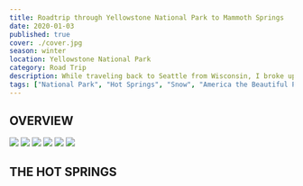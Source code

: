 ```yaml
---
title: Roadtrip through Yellowstone National Park to Mammoth Springs
date: 2020-01-03
published: true
cover: ./cover.jpg
season: winter
location: Yellowstone National Park
category: Road Trip
description: While traveling back to Seattle from Wisconsin, I broke up the long drive along I-90 by stopping at any National Park and monument along the way, including Yellowstone.
tags: ["National Park", "Hot Springs", "Snow", "America the Beautiful Pass", "Wyoming", "Winter", "Road Trip"]
---
```


## OVERVIEW

![](./imgs/mammoth-springs3.jpg "")
![](./imgs/mammoth-springs4.jpg "")
![](./imgs/mammoth-springs5.jpg "")
![](./imgs/mammoth-springs6.jpg "")
![](./imgs/mammoth-springs7.jpg "")
![](./imgs/mammoth-springs2.jpg "")

## THE HOT SPRINGS
